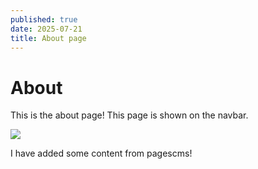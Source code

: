 ```yaml
---
published: true
date: 2025-07-21
title: About page
---
```

# About

This is the about page! This page is shown on the navbar.

![](/media/fossil-map.png)

I have added some content from pagescms!